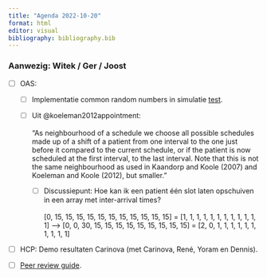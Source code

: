 ```yaml
---
title: "Agenda 2022-10-20"
format: html
editor: visual
bibliography: bibliography.bib
---
```


### Aanwezig: Witek / Ger / Joost

-   [ ] OAS:

    -   [ ] Implementatie common random numbers in simulatie [test](https://witusj.github.io/research/experiments/sched-sim.html).

    -   [ ] Uit @koeleman2012appointment:\
        \
        "As neighbourhood of a schedule we choose all possible schedules made up of a shift of a patient from one interval to the one just before it compared to the current schedule, or if the patient is now scheduled at the first interval, to the last interval. Note that this is not the same neighbourhood as used in Kaandorp and Koole (2007) and Koeleman and Koole (2012), but smaller."

        -   [ ] Discussiepunt: Hoe kan ik een patient één slot laten opschuiven in een array met inter-arrival times?\
            \
            \[0, 15, 15, 15, 15, 15, 15, 15, 15, 15, 15, 15\] = \[1, 1, 1, 1, 1, 1, 1, 1, 1, 1, 1, 1\] ---\> \[0, 0, 30, 15, 15, 15, 15, 15, 15, 15, 15, 15\] = \[2, 0, 1, 1, 1, 1, 1, 1, 1, 1, 1, 1\]

-   [ ] HCP: Demo resultaten Carinova (met Carinova, René, Yoram en Dennis).

-   [ ] [Peer review guide](https://www.sae.org/site/participate/volunteer/reviewer-resources/writing-guide).
